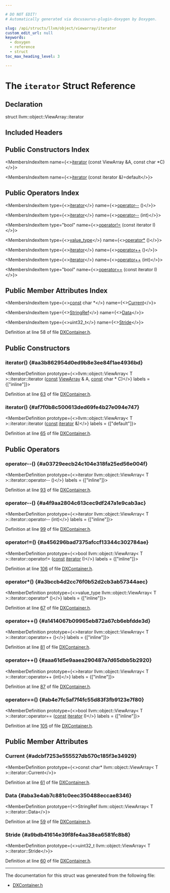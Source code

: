 ```yaml
---

# DO NOT EDIT!
# Automatically generated via docusaurus-plugin-doxygen by Doxygen.

slug: /api/structs/llvm/object/viewarray/iterator
custom_edit_url: null
keywords:
  - doxygen
  - reference
  - struct
toc_max_heading_level: 3

---
```





# The `iterator` Struct Reference

<DoxygenPage pluginConfig={pluginConfig}>



## Declaration

<CodeBlock>struct llvm::object::ViewArray::iterator</CodeBlock>

## Included Headers

<IncludesList>
<IncludesListItem
  filePath="llvm/Object/DXContainer.h"
  permalink="/docs/api/files/include/include/llvm/include/llvm/object/dxcontainer-h"
  isLocal="true" />
</IncludesList>

## Public Constructors Index

<MembersIndex>

<MembersIndexItem
  name={<><a href="#aa3b862954d0ed9b8e3ee84f1ae4936bd">iterator</a> (const ViewArray &amp;A, const char &#42;C)</>}>
</MembersIndexItem>

<MembersIndexItem
  name={<><a href="#af7f0b8c500613ded69fe4b27e094e747">iterator</a> (const iterator &amp;)=default</>}>
</MembersIndexItem>

</MembersIndex>

## Public Operators Index

<MembersIndex>

<MembersIndexItem
  type={<><a href="/docs/api/structs/llvm/object/viewarray/iterator">iterator</a></>}
  name={<><a href="#a03729eecb24c104e318fa25ed56e004f">operator--</a> ()</>}>
</MembersIndexItem>

<MembersIndexItem
  type={<><a href="/docs/api/structs/llvm/object/viewarray/iterator">iterator</a></>}
  name={<><a href="#a4f9aa2804c613cec9df247a1e9cab3ac">operator--</a> (int)</>}>
</MembersIndexItem>

<MembersIndexItem
  type="bool"
  name={<><a href="#a456296bad7375afccf13344c302784ae">operator!=</a> (const iterator I)</>}>
</MembersIndexItem>

<MembersIndexItem
  type={<><a href="/docs/api/structs/llvm/object/viewarray/#aa73ac9b2096b6ccdcf2419cd14f56876">value&#95;type</a></>}
  name={<><a href="#a3bccb4d2cc76f0b52d2cb3ab57344aec">operator&#42;</a> ()</>}>
</MembersIndexItem>

<MembersIndexItem
  type={<><a href="/docs/api/structs/llvm/object/viewarray/iterator">iterator</a></>}
  name={<><a href="#a1414067b09965eb872a67cb6ebfdde3d">operator++</a> ()</>}>
</MembersIndexItem>

<MembersIndexItem
  type={<><a href="/docs/api/structs/llvm/object/viewarray/iterator">iterator</a></>}
  name={<><a href="#aaa61d5e9aaea290487a7d65dbb5b2920">operator++</a> (int)</>}>
</MembersIndexItem>

<MembersIndexItem
  type="bool"
  name={<><a href="#ab4e7fc5af7f4fc55d83f3fb9123e7f80">operator==</a> (const iterator I)</>}>
</MembersIndexItem>

</MembersIndex>

## Public Member Attributes Index

<MembersIndex>

<MembersIndexItem
  type={<><a href="/docs/api/files/lib/lib/target/lib/target/aarch64/aarch64promoteconstant-cpp/#a90f8350fecae261c25be85d38b451bff">const</a> char &#42;</>}
  name={<><a href="#adcbf7253e555527db570c185f3e34929">Current</a></>}>
</MembersIndexItem>

<MembersIndexItem
  type={<><a href="/docs/api/classes/llvm/stringref">StringRef</a></>}
  name={<><a href="#aba3e4ab7c881c0eec350488eccae8346">Data</a></>}>
</MembersIndexItem>

<MembersIndexItem
  type={<>uint32&#95;t</>}
  name={<><a href="#a9bdb41614e39f8fe4aa38ea6581fc8b8">Stride</a></>}>
</MembersIndexItem>

</MembersIndex>


Definition at line 58 of file <a href="/docs/api/files/include/include/llvm/include/llvm/object/dxcontainer-h">DXContainer.h</a>.

<SectionDefinition>

## Public Constructors

### iterator() {#aa3b862954d0ed9b8e3ee84f1ae4936bd}

<MemberDefinition
  prototype={<>llvm::object::ViewArray&lt; T &gt;::iterator::iterator (<a href="/docs/api/files/lib/lib/target/lib/target/aarch64/aarch64promoteconstant-cpp/#a90f8350fecae261c25be85d38b451bff">const</a> <a href="/docs/api/structs/llvm/object/viewarray">ViewArray</a> &amp; A, <a href="/docs/api/files/lib/lib/target/lib/target/aarch64/aarch64promoteconstant-cpp/#a90f8350fecae261c25be85d38b451bff">const</a> char &#42; C)</>}
  labels = {["inline"]}>

Definition at line <a href="/docs/api/files/include/include/llvm/include/llvm/object/dxcontainer-h/#l00063">63</a> of file <a href="/docs/api/files/include/include/llvm/include/llvm/object/dxcontainer-h">DXContainer.h</a>.
</MemberDefinition>

### iterator() {#af7f0b8c500613ded69fe4b27e094e747}

<MemberDefinition
  prototype={<>llvm::object::ViewArray&lt; T &gt;::iterator::iterator (<a href="/docs/api/files/lib/lib/target/lib/target/aarch64/aarch64promoteconstant-cpp/#a90f8350fecae261c25be85d38b451bff">const</a> <a href="/docs/api/structs/llvm/object/viewarray/iterator">iterator</a> &amp;)</>}
  labels = {["default"]}>

Definition at line <a href="/docs/api/files/include/include/llvm/include/llvm/object/dxcontainer-h/#l00065">65</a> of file <a href="/docs/api/files/include/include/llvm/include/llvm/object/dxcontainer-h">DXContainer.h</a>.
</MemberDefinition>

</SectionDefinition>

<SectionDefinition>

## Public Operators

### operator--() {#a03729eecb24c104e318fa25ed56e004f}

<MemberDefinition
  prototype={<>iterator llvm::object::ViewArray&lt; T &gt;::iterator::operator-- ()</>}
  labels = {["inline"]}>

Definition at line <a href="/docs/api/files/include/include/llvm/include/llvm/object/dxcontainer-h/#l00093">93</a> of file <a href="/docs/api/files/include/include/llvm/include/llvm/object/dxcontainer-h">DXContainer.h</a>.
</MemberDefinition>

### operator--() {#a4f9aa2804c613cec9df247a1e9cab3ac}

<MemberDefinition
  prototype={<>iterator llvm::object::ViewArray&lt; T &gt;::iterator::operator-- (int)</>}
  labels = {["inline"]}>

Definition at line <a href="/docs/api/files/include/include/llvm/include/llvm/object/dxcontainer-h/#l00099">99</a> of file <a href="/docs/api/files/include/include/llvm/include/llvm/object/dxcontainer-h">DXContainer.h</a>.
</MemberDefinition>

### operator!=() {#a456296bad7375afccf13344c302784ae}

<MemberDefinition
  prototype={<>bool llvm::object::ViewArray&lt; T &gt;::iterator::operator!= (<a href="/docs/api/files/lib/lib/target/lib/target/aarch64/aarch64promoteconstant-cpp/#a90f8350fecae261c25be85d38b451bff">const</a> <a href="/docs/api/structs/llvm/object/viewarray/iterator">iterator</a> I)</>}
  labels = {["inline"]}>

Definition at line <a href="/docs/api/files/include/include/llvm/include/llvm/object/dxcontainer-h/#l00106">106</a> of file <a href="/docs/api/files/include/include/llvm/include/llvm/object/dxcontainer-h">DXContainer.h</a>.
</MemberDefinition>

### operator&#42;() {#a3bccb4d2cc76f0b52d2cb3ab57344aec}

<MemberDefinition
  prototype={<>value&#95;type llvm::object::ViewArray&lt; T &gt;::iterator::operator&#42; ()</>}
  labels = {["inline"]}>

Definition at line <a href="/docs/api/files/include/include/llvm/include/llvm/object/dxcontainer-h/#l00067">67</a> of file <a href="/docs/api/files/include/include/llvm/include/llvm/object/dxcontainer-h">DXContainer.h</a>.
</MemberDefinition>

### operator++() {#a1414067b09965eb872a67cb6ebfdde3d}

<MemberDefinition
  prototype={<>iterator llvm::object::ViewArray&lt; T &gt;::iterator::operator++ ()</>}
  labels = {["inline"]}>

Definition at line <a href="/docs/api/files/include/include/llvm/include/llvm/object/dxcontainer-h/#l00081">81</a> of file <a href="/docs/api/files/include/include/llvm/include/llvm/object/dxcontainer-h">DXContainer.h</a>.
</MemberDefinition>

### operator++() {#aaa61d5e9aaea290487a7d65dbb5b2920}

<MemberDefinition
  prototype={<>iterator llvm::object::ViewArray&lt; T &gt;::iterator::operator++ (int)</>}
  labels = {["inline"]}>

Definition at line <a href="/docs/api/files/include/include/llvm/include/llvm/object/dxcontainer-h/#l00087">87</a> of file <a href="/docs/api/files/include/include/llvm/include/llvm/object/dxcontainer-h">DXContainer.h</a>.
</MemberDefinition>

### operator==() {#ab4e7fc5af7f4fc55d83f3fb9123e7f80}

<MemberDefinition
  prototype={<>bool llvm::object::ViewArray&lt; T &gt;::iterator::operator== (<a href="/docs/api/files/lib/lib/target/lib/target/aarch64/aarch64promoteconstant-cpp/#a90f8350fecae261c25be85d38b451bff">const</a> <a href="/docs/api/structs/llvm/object/viewarray/iterator">iterator</a> I)</>}
  labels = {["inline"]}>

Definition at line <a href="/docs/api/files/include/include/llvm/include/llvm/object/dxcontainer-h/#l00105">105</a> of file <a href="/docs/api/files/include/include/llvm/include/llvm/object/dxcontainer-h">DXContainer.h</a>.
</MemberDefinition>

</SectionDefinition>

<SectionDefinition>

## Public Member Attributes

### Current {#adcbf7253e555527db570c185f3e34929}

<MemberDefinition
  prototype={<>const char&#42; llvm::object::ViewArray&lt; T &gt;::iterator::Current</>}>

Definition at line <a href="/docs/api/files/include/include/llvm/include/llvm/object/dxcontainer-h/#l00061">61</a> of file <a href="/docs/api/files/include/include/llvm/include/llvm/object/dxcontainer-h">DXContainer.h</a>.
</MemberDefinition>

### Data {#aba3e4ab7c881c0eec350488eccae8346}

<MemberDefinition
  prototype={<>StringRef llvm::object::ViewArray&lt; T &gt;::iterator::Data</>}>

Definition at line <a href="/docs/api/files/include/include/llvm/include/llvm/object/dxcontainer-h/#l00059">59</a> of file <a href="/docs/api/files/include/include/llvm/include/llvm/object/dxcontainer-h">DXContainer.h</a>.
</MemberDefinition>

### Stride {#a9bdb41614e39f8fe4aa38ea6581fc8b8}

<MemberDefinition
  prototype={<>uint32&#95;t llvm::object::ViewArray&lt; T &gt;::iterator::Stride</>}>

Definition at line <a href="/docs/api/files/include/include/llvm/include/llvm/object/dxcontainer-h/#l00060">60</a> of file <a href="/docs/api/files/include/include/llvm/include/llvm/object/dxcontainer-h">DXContainer.h</a>.
</MemberDefinition>

</SectionDefinition>

<hr/>

The documentation for this struct was generated from the following file:

<ul>
<li><a href="/docs/api/files/include/include/llvm/include/llvm/object/dxcontainer-h">DXContainer.h</a></li>
</ul>

</DoxygenPage>
